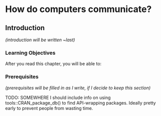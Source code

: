 # How do computers communicate? {#sec-apis}

## Introduction

*(introduction will be written \~last)*

### Learning Objectives

After you read this chapter, you will be able to:

### Prerequisites

*(prerequisites will be filled in as I write, if I decide to keep this section)*

TODO: SOMEWHERE I should include info on using tools::CRAN_package_db() to find API-wrapping packages. Ideally pretty early to prevent people from wasting time.
